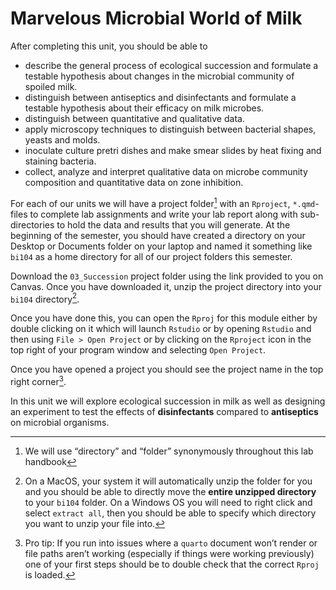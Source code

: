 # Marvelous Microbial World of Milk {#sec-ecological-succession}

After completing this unit, you should be able to

-   describe the general process of ecological succession and formulate a testable hypothesis about changes in the microbial community of spoiled milk.
-   distinguish between antiseptics and disinfectants and formulate a testable hypothesis about their efficacy on milk microbes.
-   distinguish between quantitative and qualitative data.
-   apply microscopy techniques to distinguish between bacterial shapes, yeasts and molds.
-   inoculate culture pretri dishes and make smear slides by heat fixing and staining bacteria.
-   collect, analyze and interpret qualitative data on microbe community composition and quantitative data on zone inhibition.

For each of our units we will have a project folder[^c_ecological-succession-1] with an `Rproject`, `*.qmd`-files to complete lab assignments and write your lab report along with sub-directories to hold the data and results that you will generate. At the beginning of the semester, you should have created a directory on your Desktop or Documents folder on your laptop and named it something like `bi104` as a home directory for all of our project folders this semester.

[^c_ecological-succession-1]: We will use "directory" and "folder" synonymously throughout this lab handbook

Download the `03_Succession` project folder using the link provided to you on Canvas. Once you have downloaded it, unzip the project directory into your `bi104` directory[^c_ecological-succession-2].

[^c_ecological-succession-2]: On a MacOS, your system it will automatically unzip the folder for you and you should be able to directly move the **entire unzipped directory** to your `bi104` folder. On a Windows OS you will need to right click and select `extract all`, then you should be able to specify which directory you want to unzip your file into.

Once you have done this, you can open the `Rproj` for this module either by double clicking on it which will launch `Rstudio` or by opening `Rstudio` and then using `File > Open Project` or by clicking on the `Rproject` icon in the top right of your program window and selecting `Open Project`.

Once you have opened a project you should see the project name in the top right corner[^c_ecological-succession-3].

[^c_ecological-succession-3]: Pro tip: If you run into issues where a `quarto` document won't render or file paths aren't working (especially if things were working previously) one of your first steps should be to double check that the correct `Rproj` is loaded.

In this unit we will explore ecological succession in milk as well as designing an experiment to test the effects of **disinfectants** compared to **antiseptics** on microbial organisms.
